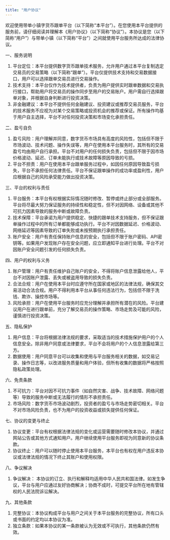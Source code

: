 ```yaml
---
title: "用户协议"
---
```


欢迎使用带单小镇字货币跟单平台（以下简称“本平台”）。在您使用本平台提供的服务前，请仔细阅读并理解本《用户协议》（以下简称“协议”）。本协议是您（以下简称“用户”）与带单小镇（以下简称“平台”）之间就使用平台服务所达成的法律协议。

一、服务说明

1. 平台定位：本平台提供数字货币跟单技术服务，允许用户通过本平台复制选定交易员的交易策略（以下简称“跟单”）。平台仅提供技术支持和交易数据接口，用户可以选择跟单交易员进行交易操作。
2. 技术支持：本平台仅作为技术提供者，负责为用户提供实时跟单数据和交易执行接口，帮助用户将交易员的操作同步至用户的交易账户。用户需自行选择跟单对象，并根据自身判断进行投资决策。
3. 非金融建议：本平台不提供任何金融建议、投资建议或推荐交易员服务，平台的技术服务不应视为对某个交易策略或投资机会的推荐或保证。所有操作均基于用户自主选择，平台不对任何投资决策和市场变化承担责任。

二、盈亏自负

1. 盈亏风险：用户理解并同意，数字货币市场具有高度的风险性，包括但不限于市场波动、技术问题、操作失误等，用户在使用本平台服务时，其所有的交易盈亏均由用户自行承担。平台不对用户的任何损失负责，包括但不限于因市场价格波动、延迟、订单未能执行或技术故障等原因导致的亏损。
2. 平台不担责：用户在使用本平台跟单服务过程中，如因任何原因导致盈亏损失，平台不承担任何法律责任。平台不保证跟单操作的成功率或盈利性，用户应根据自己的风险承受能力做出投资决策。

三、平台的权利与责任

1. 平台服务：本平台有权根据实际情况随时修改、暂停或终止部分或全部服务。平台将尽最大努力保证服务的持续性和稳定性，但不对因网络、设备或其他不可抗力因素导致的服务中断或故障负责。
2. 技术保障：平台承诺为用户提供稳定、快捷的跟单技术支持服务，但不保证跟单操作过程中的所有订单都能够成功执行。平台不对因数据延迟、价格波动、网络延迟等因素导致的订单失败或未按预期执行承担责任。
3. 账户安全：用户有责任保持账户信息的安全，包括但不限于账户密码、API密钥等。如果用户发现账户存在安全问题，应立即通知平台进行处理。平台不对因账户安全问题引发的任何损失负责。

四、用户的权利与义务

1. 账户管理：用户有责任维护自己账户的安全，不得将账户信息泄露给他人，平台不对因账户泄露、丢失或被盗用导致的损失负责。
2. 合法合规：用户在使用本平台时应遵守所在国家或地区的法律法规，确保其交易活动合法合规。用户不得利用本平台从事任何违法行为，包括但不限于洗钱、欺诈、操控市场等。
3. 风险承担：用户在使用平台服务时应充分理解并承担所有潜在的风险。平台建议用户在进行跟单前，充分了解交易员的操作策略、市场走势及可能的风险，谨慎进行投资决策。

五、隐私保护

1. 用户信息：平台将根据法律法规的要求，采取适当的技术措施保护用户的个人信息安全。除非用户同意或法律要求，平台不会将用户的个人信息泄露给第三方。
2. 数据使用：用户同意平台可以收集和使用与平台服务相关的数据，如交易记录、操作日志等，以改进服务质量和用户体验，但所有收集的数据将严格按照隐私政策处理。

六、免责条款

1. 不可抗力：平台对因不可抗力事件（如自然灾害、战争、技术故障、网络问题等）导致的服务中断或无法履行的情形不承担责任。
2. 市场风险：数字货币市场波动剧烈，投资者的盈亏与市场走势密切相关。平台不对市场风险负责，也不为用户的投资收益或损失提供任何保证。

七、协议的变更与终止

1. 协议变更：平台有权根据法律法规的变化或运营需要随时修改本协议，并通过网站公告或其他方式通知用户。用户继续使用平台服务即视为同意新的协议条款。
2. 协议终止：用户可以随时停止使用本平台服务，本平台也有权在用户违反本协议或法律法规的情况下终止其账户和使用权限。

八、争议解决

1. 争议解决： 本协议的订立、执行和解释均适用中华人民共和国法律。如发生争议，平台与用户应通过友好协商解决；协商不成时，可提交平台所在地有管辖权的人民法院诉讼解决。

九、其他条款

1. 完整协议：本协议构成平台与用户之间关于本平台服务的完整协议，所有口头或书面的约定均以本协议为准。
2. 独立条款：如果本协议的某一条款被认为无效或不可执行，其他条款仍然有效。